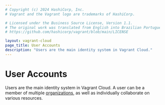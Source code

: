 ```yaml
---
# Copyright (c) 2024 HashiCorp, Inc.
# Vagrant and the Vagrant logo are trademarks of HashiCorp.

# Licensed under the Business Source License, Version 1.1.
# The original work was translated from English into Brazilian Portuguese.
# https://github.com/hashicorp/vagrant/blob/main/LICENSE

layout: vagrant-cloud
page_title: User Accounts
description: "Users are the main identity system in Vagrant Cloud."
---
```


# User Accounts

Users are the main identity system in Vagrant Cloud. A user can be a
member of multiple [organizations](/vagrant/vagrant-cloud/organizations),
as well as individually collaborate on various resources.
